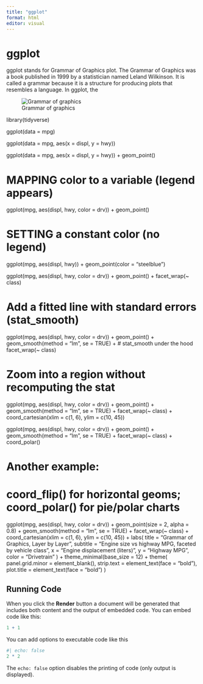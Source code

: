 ```yaml
---
title: "ggplot"
format: html
editor: visual
---
```


# ggplot

ggplot stands for Grammar of Graphics plot. The Grammar of Graphics was a book published in 1999 by a statistician named Leland Wilkinson. It is called a grammar because it is a structure for producing plots that resembles a language. In ggplot, the 

![Grammar of graphics](../graphics/grammar-of-graphics.png) 

library(tidyverse)

ggplot(data = mpg)

ggplot(data = mpg, aes(x = displ, y = hwy))

ggplot(data = mpg, aes(x = displ, y = hwy)) +
  geom_point()

# MAPPING color to a variable (legend appears)
ggplot(mpg, aes(displ, hwy, color = drv)) +
  geom_point()

# SETTING a constant color (no legend)
ggplot(mpg, aes(displ, hwy)) +
  geom_point(color = "steelblue")

ggplot(mpg, aes(displ, hwy, color = drv)) +
  geom_point() +
  facet_wrap(~ class)

# Add a fitted line with standard errors (stat_smooth)
ggplot(mpg, aes(displ, hwy, color = drv)) +
  geom_point() +
  geom_smooth(method = "lm", se = TRUE) +  # stat_smooth under the hood
  facet_wrap(~ class)

# Zoom into a region without recomputing the stat
ggplot(mpg, aes(displ, hwy, color = drv)) +
  geom_point() +
  geom_smooth(method = "lm", se = TRUE) +
  facet_wrap(~ class) +
  coord_cartesian(xlim = c(1, 6), ylim = c(10, 45))

ggplot(mpg, aes(displ, hwy, color = drv)) +
  geom_point() +
  geom_smooth(method = "lm", se = TRUE) +
  facet_wrap(~ class) +
  coord_polar()

# Another example:
# coord_flip() for horizontal geoms; coord_polar() for pie/polar charts



ggplot(mpg, aes(displ, hwy, color = drv)) +
  geom_point(size = 2, alpha = 0.8) +
  geom_smooth(method = "lm", se = TRUE) +
  facet_wrap(~ class) +
  coord_cartesian(xlim = c(1, 6), ylim = c(10, 45)) +
  labs(
    title = "Grammar of Graphics, Layer by Layer",
    subtitle = "Engine size vs highway MPG, faceted by vehicle class",
    x = "Engine displacement (liters)",
    y = "Highway MPG",
    color = "Drivetrain"
  ) +
  theme_minimal(base_size = 12) +
  theme(
    panel.grid.minor = element_blank(),
    strip.text = element_text(face = "bold"),
    plot.title = element_text(face = "bold")
  )




## Running Code

When you click the **Render** button a document will be generated that includes both content and the output of embedded code. You can embed code like this:

```r
1 + 1
```

You can add options to executable code like this

```r
#| echo: false
2 * 2
```

The `echo: false` option disables the printing of code (only output is displayed).
